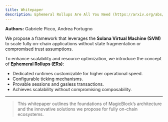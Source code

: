 ```yaml
---
title: Whitepaper
description: Ephemeral Rollups Are All You Need (https://arxiv.org/abs/2311.02650)
---
```


**Authors:** Gabriele Picco, Andrea Fortugno

We propose a framework that leverages the **Solana Virtual Machine (SVM)** to scale fully on-chain applications without state fragmentation or compromised trust assumptions.

To enhance scalability and resource optimization, we introduce the concept of **Ephemeral Rollups (ERs)**:

- Dedicated runtimes customizable for higher operational speed.
- Configurable ticking mechanisms.
- Provable sessions and gasless transactions.
- Achieves scalability without compromising composability.

---

> This whitepaper outlines the foundations of MagicBlock’s architecture and the innovative solutions we propose for fully on-chain ecosystems.
